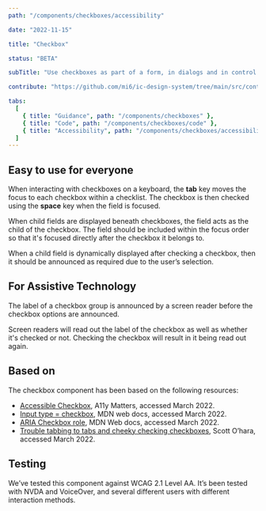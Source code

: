 ```yaml
---
path: "/components/checkboxes/accessibility"

date: "2022-11-15"

title: "Checkbox"

status: "BETA"

subTitle: "Use checkboxes as part of a form, in dialogs and in control areas such as filters or settings."

contribute: "https://github.com/mi6/ic-design-system/tree/main/src/content/structured/components/checkboxes.mdx"

tabs:
  [
    { title: "Guidance", path: "/components/checkboxes" },
    { title: "Code", path: "/components/checkboxes/code" },
    { title: "Accessibility", path: "/components/checkboxes/accessibility" },
  ]
---
```


## Easy to use for everyone

When interacting with checkboxes on a keyboard, the **tab** key moves the focus to each checkbox within a checklist. The checkbox is then checked using the **space** key when the field is focused.

When child fields are displayed beneath checkboxes, the field acts as the child of the checkbox. The field should be included within the focus order so that it's focused directly after the checkbox it belongs to.

When a child field is dynamically displayed after checking a checkbox, then it should be announced as required due to the user’s selection.

## For Assistive Technology

The label of a checkbox group is announced by a screen reader before the checkbox options are announced.

Screen readers will read out the label of the checkbox as well as whether it's checked or not. Checking the checkbox will result in it being read out again.

## Based on

The checkbox component has been based on the following resources:

- [Accessible Checkbox](https://www.a11ymatters.com/pattern/checkbox/), A11y Matters, accessed March 2022.
- [Input type = checkbox](https://developer.mozilla.org/en-US/docs/Web/HTML/Element/input/checkbox), MDN web docs, accessed March 2022.
- [ARIA Checkbox role](https://developer.mozilla.org/en-US/docs/Web/Accessibility/ARIA/Roles/checkbox_role), MDN Web docs, accessed March 2022.
- [Trouble tabbing to tabs and cheeky checking checkboxes](https://www.scottohara.me/blog/2018/11/02/tabbing-into-tabs.html), Scott O’hara, accessed March 2022.

## Testing

We’ve tested this component against WCAG 2.1 Level AA. It’s been tested with NVDA and VoiceOver, and several different users with different interaction methods.

